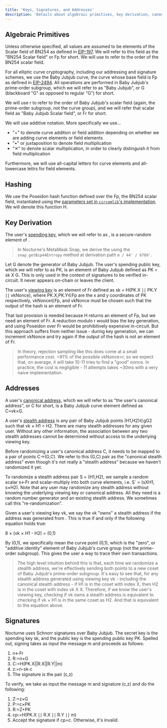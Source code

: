```yaml
---
title: 'Keys, Signatures, and Addresses'
description: 'Details about algebraic primitives, key derivation, canonical address, address re-randomization, and signatures'
---
```


## Algebraic Primitives

Unless otherwise specified, all values are assumed to be elements of the Scalar field of BN254 as defined in [EIP-197](https://eips.ethereum.org/EIPS/eip-197). We will refer to this field as the "BN254 Scalar field" or <Latex>Fp​</Latex> for short. We will use to refer to the order of the BN254 scalar field.

For all elliptic curve cryptography, including our addressing and signature schemes, we use the Baby Jubjub curve, the curve whose base field is Fp as defined in [EIP-2494](https://eips.ethereum.org/EIPS/eip-2494). All operations are performed in Baby Jubjub's prime-order subgroup, which we will refer to as "Baby Jubjub", or G (blackboard "G" as opposed to regular "G") for short.

We will use r to refer to the order of Baby Jubjub's scalar field (again, the prime-order subgroup, not the curve group), and we will refer that scalar field as "Baby Jubjub Scalar field", or Fr for short.

We will use additive notation. More specifically we use...

- "+" to denote curve addition or field addition depending on whether we are adding curve elements or field elements
- "•" or juxtaposition to denote field multiplication
- "✕" to denote scalar multiplication, in order to clearly distinguish it from field multiplication

Furthermore, we will use all-capital letters for curve elements and all-lowercase lettrs for field elements.

## Hashing

We use the Poseidon hash function defined over the Fp, the BN254 scalar field, instantiated using the [parameters set in `circomlib`'s implementation](https://github.com/iden3/circomlib/blob/master/circuits/poseidon_constants.circom). We will denote this function H.

## Key Derivation

The user's [spending key](/nocturne-the-nocturne-protocol/keys-and-stealth-addresses), which we will refer to as , is a secure-random element of .

> In Nocturne's MetaMask Snap, we derive the using the `snap_getBip44Entropy` method at derivation path `m / 44' / 6789'`.

Let G denote the generator of Baby Jubjub. The user's spending public key, which we will refer to as PK, is an element of Baby Jubjub defined as PK = sk X G. This is only used in the context of signatures to be verified in-circuit. It never appears on-chain or leaves the client.

The user's [viewing key](/nocturne-the-nocturne-protocol/keys-and-stealth-addresses) is an element of Fr defined as sk = H(PK.X ∣∣ PK.Y ∣∣ vkNonce), where PK.X,PK.Y∈Fp are the x and y coordinates of PK respectively, vkNonce∈Fp, and vkNonce must be chosen such that the output of the hash is an element of Fr.

That last provision is needed because H returns an element of Fp, but we need an element of Fr. A reduction modulo r would bias the key generation, and using Poseidon over Fr would be prohibitively expensive in-circuit. But this approach suffers from neither issue - during key generation, we can increment vkNonce and try again if the output of the hash is not an element of Fr.

> In theory, rejection sampling like this does come at a small performance cost. ~91% of the possible vkNonce>r, so we expect that, on average, it will take 10-11 tries to find a "good" nonce. In practice, the cost is negligible - 11 attempts takes ~30ms with a very naive implementation.

## Addresses

A user's [canonical address](/nocturne/the-nocturne-protocol/keys-and-stealth-addresses), which we will refer to as "the user's canonical address", or C for short, is a Baby Jubjub curve element defined as C=vk×G.

A user's [stealth address](<(/nocturne/the-nocturne-protocol/keys-and-stealth-addresses)>) is any pair of Baby Jubjub points (H1,H2)∈gG2 such that vk × H1 = H2. There are many stealth addresses for any given user. Without any other information, the association between any two stealth addresses cannot be determined without access to the underlying viewing key.

Before randomizing a user's canonical address C, it needs to be mapped to a pair of points C→(G,C). We refer to this (G,C) pair as the "canonical stealth address" even though it's not really a "stealth address" because we haven't randomized it yet.

To randomize a stealth address pair S = (H1,H2), we sample a random scalar s←Fr and scalar-multiply into both curve elements, i.e. S` = (sXH1, s×H2). Note that any user may randomize any stealth address without knowing the underlying viewing key or canonical address. All they need is a random number generator and an existing stealth address. We sometimes call this "re-randomization".

Given a user's viewing key vk, we say the vk "owns" a stealth address if the address was generated from . This is true if and only if the following equation holds true:

8 × (vk × H1 - H2) = (0,1)

By (0,1), we specifically mean the curve point (0,1), which is the "zero", or "additive identity" element of Baby Jubjub's curve group (not the prime-order subgroup). This gives the user a way to trace their own transactions.

> The high level intuition behind this is that, each time we randomize a stealth address, we're effectively sending both points to a new coset of Baby Jubjub's prime-order subgroup. It's easy to see that, for any stealth address generated using viewing key vk - including the canonical stealth address - if H1 is in the coset with index X, then H2 is in the coset with index vk X X. Therefore, if we know the user's viewing key, checking if vk owns a stealth address is equivalent to checking if vk × H1 is in the same coset as H2. And that is equivalent to the equation above.

## Signatures

Nocturne uses Schnorr signatures over Baby Jubjub. The secret key is the spending key sk, and the public key is the spending public key PK.
Spelled out, signing takes as input the message m and proceeds as follows:

1. n←Fr
2. R:=n×G
3. C:=H(PK.X||R.X||R.Y||m)
4. z:=n-sk⋅c
5. The signature is the pair (c,z)

To verify, we take as input the message m and signature (c,z) and do the following:

1. Z:=z×G
2. P:=c×PK
3. R:=Z+PK
4. cp:=H(PK.X ∣∣ R.X ∣∣ R.Y ∣∣ m)
5. Accept the signature if cp=c. Otherwise, it's invalid.

​
